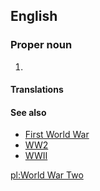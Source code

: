 ==English==
{{wikipedia}}

===Proper noun===
{{en-proper noun}}

# {{alternative spelling of|World War II}}

====Translations====
{{trans-see|World War II}}

====See also====
* [[First World War]]
*[[WW2]]
*[[WWII]]

[[pl:World War Two]]